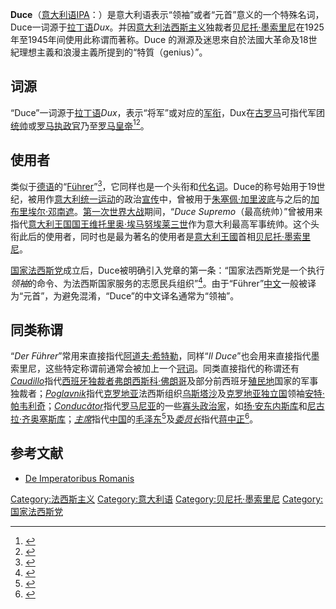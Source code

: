 {{Infobox official post
|post            = 法西斯领袖<br />''Duce del Fascismo''
|insignia        = Flag of Prime Minister of Italy (1927-1943).svg
|insigniasize    = 140px
|insigniacaption = '''领袖旗帜'''
|image           = Benito Mussolini portrait as dictator (retouched).jpg
|imagesize       = 150px
|imagecaption    = [[贝尼托·墨索里尼|贝尼托·墨索里尼]]肖像
|style           = [[阁下|阁下]]
|residence       = [[基吉宫|基吉宫]]<br/>{{small|(1925–1929)}}<br/>[[威尼斯宫|威尼斯宫]]<br/>{{small|(1929–1943)}}<br/>{{link-en|羅馬托洛尼亞別墅|Villa Torlonia (Rome)}}<br/>{{small|(1925–1943)}}
|appointer       = [[法西斯大委员会|法西斯大委员会]]
|appointer_qualified = 
|precursor      = 自己 {{small|(作为[[意大利总理|意大利首相]])}}
|formation      = 1925年12月24日
|first          = [[贝尼托·墨索里尼|贝尼托·墨索里尼]]
|last           = 贝尼托·墨索里尼
|abolished      = 1943年7月25日
|succession     = [[佩特罗·巴多格里奥|佩特罗·巴多格里奥]] {{small|(意大利首相)}}<br/>自己{{small|([[意大利社会共和国|意大利社会共和国]]领袖)}}
|salary         = 
}}
'''Duce'''（[[意大利语|意大利语]][[国际音标|IPA]]：{{IPA|/ˈduːtʃe/}}）是意大利语表示“领袖”或者“元首”意义的一个特殊名词，Duce一词源于[[拉丁语|拉丁语]]''Dux''。并因[[意大利王國_(1861年-1946年)|意大利]][[法西斯主义|法西斯主义]]独裁者[[贝尼托·墨索里尼|贝尼托·墨索里尼]]在1925年至1945年间使用此称谓而著称。Duce 的淵源及迷思來自於法國大革命及18世紀理想主義和浪漫主義所提到的“特質（genius）”。

== 词源 ==
“Duce”一词源于[[拉丁语|拉丁语]]''Dux''，表示“将军”或对应的[[军衔|军衔]]，Dux在[[古罗马|古罗马]]可指代军团[[统帅|统帅]]或[[罗马执政官|罗马执政官]]乃至[[罗马皇帝|罗马皇帝]]<ref>{{cite web |url=http://library.thinkquest.org/26602/armyofficers.htm |title=Army Officers |accessdate=2008年4月13日 |publisher=SPQR Online |language=en |archive-date=2008年4月16日 |archive-url=https://web.archive.org/web/20080416082934/http://library.thinkquest.org/26602/armyofficers.htm |dead-url=yes }}</ref><ref>{{cite web |url=http://www.roman-emperors.org/vali.htm |title=Valentinian I (364-375 A.D) |accessdate=2008年4月13日 |author=Walter E. Roberts |publisher=De Imperatoribus Romanis |language=en |archive-date=2012年2月8日 |archive-url=https://www.webcitation.org/65IFH2bJS?url=http://www.roman-emperors.org/vali.htm |dead-url=no }}</ref>。

== 使用者 ==
类似于[[德语|德语]]的“[[Führer|Führer]]”<ref>{{cite journal en
 | author = John Pollard
 | date = 1998年12月
 | title = Mussolini’s Rivals: The Limits of the Personality Cult in Fascist Italy
 | journal = New Perspective
 | volume = 4
 | issue = 2
 | url = http://www.users.globalnet.co.uk/~semp/facistitaly.htm
 | language = en
 | quote = ''the word ‘Duce’ being the Italian equivalent of the German word ‘Führer’''
 | access-date = 2008-04-10
 | archive-date = 2008-03-31
 | archive-url = https://web.archive.org/web/20080331083710/http://www.users.globalnet.co.uk/~semp/facistitaly.htm
 | dead-url = yes
 }}</ref>，它同样也是一个头衔和[[代名词|代名词]]。Duce的称号始用于19世纪，被用作[[意大利统一|意大利统一运动]]的政治[[宣传|宣传]]中，曾被用于[[朱塞佩·加里波底|朱塞佩·加里波底]]与之后的[[加布里埃尔·邓南遮|加布里埃尔·邓南遮]]。[[第一次世界大战|第一次世界大战]]期间，“''Duce Supremo''（最高统帅）”曾被用来指代[[意大利王國_(1861年-1946年)|意大利王国]][[意大利统治者列表|国王]][[维托里奥·埃马努埃莱三世|维托里奥·埃马努埃莱三世]]作为意大利最高军事统帅。这个头衔此后的使用者，同时也是最为著名的使用者是[[意大利王國_(1861年-1946年)|意大利王國]]首相[[贝尼托·墨索里尼|贝尼托·墨索里尼]]。

[[国家法西斯党|国家法西斯党]]成立后，Duce被明确引入党章的第一条：“国家法西斯党是一个执行''领袖''的命令、为法西斯国家服务的志愿民兵组织”<ref>{{cite web |url=http://www.liceodavincitv.it/didatt/fasc/regime/statupnf.htm |title=Statuto del PNF |accessdate=2008年4月12日 |date=1938年 |language=it |deadurl=yes |archiveurl=https://web.archive.org/web/20070831220158/http://www.liceodavincitv.it/didatt/fasc/regime/statupnf.htm |archivedate=2007年8月31日 }}</ref>。由于“Führer”[[中文|中文]]一般被译为“元首”，为避免混淆，“Duce”的中文译名通常为“领袖”。

== 同类称谓 ==
“''Der Führer''”常用来直接指代[[阿道夫·希特勒|阿道夫·希特勒]]，同样“''Il Duce''”也会用来直接指代墨索里尼，这些特定称谓前通常会被加上一个[[冠词|冠词]]。同类直接指代的称谓还有''[[考迪羅|Caudillo]]''指代[[西班牙|西班牙]][[独裁者|独裁者]][[弗朗西斯科·佛朗哥|弗朗西斯科·佛朗哥]]及部分前西班牙[[殖民地|殖民地]]国家的军事独裁者；''[[Poglavnik|Poglavnik]]''指代[[克罗地亚|克罗地亚]]法西斯组织[[乌斯塔沙|乌斯塔沙]]及[[克罗地亚独立国|克罗地亚独立国]]领袖[[安特·帕韦利奇|安特·帕韦利奇]]；''[[Conducător|Conducător]]''指代[[罗马尼亚|罗马尼亚]]的一些[[寡头政治|寡头政治家]]，如[[扬·安东内斯库|扬·安东内斯库]]和[[尼古拉·齐奥塞斯库|尼古拉·齐奥塞斯库]]；''[[中国共产党中央委员会主席|主席]]''指代[[中国|中国]]的[[毛泽东|毛泽东]]<ref>{{cite web |url=http://www.housebook.com.cn/200206/08.htm |title=一种称呼与一种提法 |accessdate=2008年4月13日 |author=刘诚龙 |date=2002年 |publisher=《书屋》 |language=zh-hans |archive-date=2009年10月12日 |archive-url=https://web.archive.org/web/20091012174135/http://www.housebook.com.cn/200206/08.htm |dead-url=yes }}</ref>及''[[國民政府軍事委員會|委员长]]''指代[[蒋中正|蒋中正]]<ref>{{cite web |url=http://www.euro-journey.com/modules/tinycontent0/index.php?id=49 |title=“蒋委员长”和《波茨坦宣言》 |accessdate=2008年4月13日 |author=柳林 |date=2006年1月5日 |publisher=欧洲旅游天地 |language=zh-hans |deadurl=yes |archiveurl=https://web.archive.org/web/20080404101112/http://www.euro-journey.com/modules/tinycontent0/index.php?id=49 |archivedate=2008年4月4日 }}</ref>。

== 参考文献 ==
<references />
*{{en}}[http://www.roman-emperors.org/ De Imperatoribus Romanis]{{Wayback|url=http://www.roman-emperors.org/ |date=20200913043304 }}

{{Benito Mussolini}}
[[Category:法西斯主义|Category:法西斯主义]]
[[Category:意大利语|Category:意大利语]]
[[Category:贝尼托·墨索里尼|Category:贝尼托·墨索里尼]]
[[Category:国家法西斯党|Category:国家法西斯党]]
